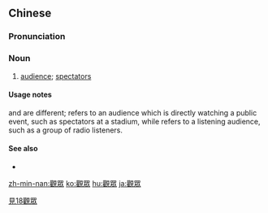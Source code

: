 {{also|观众}}
==Chinese==
{{zh-forms|s=观众}}

===Pronunciation===
{{zh-pron
|m=guānzhòng
|c=gun1 zung3
|h=pfs=kôn-chung
|mn=koan-chiòng
|cat=n
}}

===Noun===
{{zh-noun}}

# [[audience]]; [[spectators]]
#: {{zh-x|一 位 觀眾|''a member of the '''audience'''''}}

====Usage notes====
{{zh-l|觀眾|tr=guānzhòng}} and {{zh-l|聽眾}} are different; {{zh-l|觀眾|tr=guānzhòng}} refers to an audience which is directly watching a public event, such as spectators at a stadium, while {{zh-l|聽眾}} refers to a listening audience, such as a group of radio listeners.

====See also====
* {{zh-l|聽眾}}

[[Category:Elementary Mandarin|見18觀眾]]

[[zh-min-nan:觀眾]]
[[ko:觀眾]]
[[hu:觀眾]]
[[ja:觀眾]]
